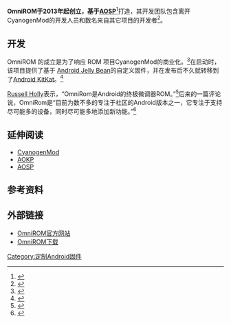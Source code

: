 {{noteTA
|G1=IT
|1=zh-cn:打造; zh-tw:建造; zh-hk:創造;
|2=zh-cn:屏幕; zh-tw:螢幕;
}}
{{Infobox OS
| name = OmniROM
| logo = 
| screenshot = Android 4.4.2.png
| caption = OmniROM 4.4.2屏幕截图
| screenshot_size = 200px
| developer = OmniROM社区
| title = OmniROM
| publisher = 
| date = 
| accessdate = 
| family = [[嵌入式操作系统|嵌入式操作系统]]（[[Linux|Linux]]/[[Android操作系统|Android]]）
| source_model = [[免费|免费]][[开放源代码|开放源代码]][[软件|软件]]
| working_state = 运营中
| license = [[Apache|Apache]]2.0与[[GNU|GNU]]GPLv2
| latest_release_version = 11（R）
| marketing_target = 供[[Android|Android]]设备的[[固件|固件]]
| programmed_in = [[C语言|C]]（内核）、[[C++|C++]]（部分第三方数据库）与[[Java语言|Java]]（[[用户界面|用户界面]]）
| package_manager = [[APK|APK]]
| kernel_type = [[宏内核|單核心]]（[[Linux内核|Linux核心]]）
| website = http://omnirom.org/
}}

'''OmniROM于2013年起创立，基于[[AOSP|AOSP]]'''<ref>{{cite web|url=http://www.androidauthority.com/omnirom-new-custom-rom-android-283136/|title=Meet OmniROM, a new custom ROM for Android|last=Smith|first=Chris|work=Android Authority|date=2013-10-13|accessdate=2013-11-14|archive-date=2013-10-21|archive-url=https://web.archive.org/web/20131021121632/http://www.androidauthority.com/omnirom-new-custom-rom-android-283136/|dead-url=no}}</ref>打造，其开发团队包含离开CyanogenMod的开发人员和数名来自其它项目的开发者<ref>{{cite web|url=http://liliputing.com/2013/10/coming-soon-omnirom-open-rom-for-android-devices.html|title=Coming soon: OmniROM "open ROM" for Android devices|last=Linder|first=Brad|work=Liliputing|date=2013-10-13|accessdate=2013-11-14|archive-date=2013-10-15|archive-url=https://web.archive.org/web/20131015092152/http://liliputing.com/2013/10/coming-soon-omnirom-open-rom-for-android-devices.html|dead-url=yes}}</ref>。

== 开发 ==
OmniROM 的成立是为了响应 ROM 项目CyanogenMod的商业化。<ref>{{Cite web|title=All cool kids' phones run ALTERNATIVE alternative custom Android ROM|url=https://www.theregister.com/2013/10/16/android_custom_roms_splinter_over_openness/|access-date=2021-08-08|last=Ray|first=Bill|work=www.theregister.com|language=en|archive-date=2022-05-10|archive-url=https://web.archive.org/web/20220510192042/https://www.theregister.com/2013/10/16/android_custom_roms_splinter_over_openness/}}</ref>在启动时，该项目提供了基于 [[Android_Jelly_Bean|Android Jelly Bean]]的自定义固件，并在发布后不久就转移到了[[Android_KitKat|Android KitKat]]。<ref>{{Cite web|title=Android 4.4 KitKat plans for AOKP, CyanogenMod, OmniROM and Paranoid Android detailed|url=https://www.androidauthority.com/android-4-4-kitkat-aokp-cyanogenmod-omnirom-paranoid-android-detailed-315786/|access-date=2021-08-08|date=2013-11-11|work=Android Authority|language=en-US|archive-date=2021-08-08|archive-url=https://web.archive.org/web/20210808022714/https://www.androidauthority.com/android-4-4-kitkat-aokp-cyanogenmod-omnirom-paranoid-android-detailed-315786/}}</ref>

[[Russell_Holly|Russell Holly]]表示，“OmniRom是Android的终极微调器ROM。”<ref>{{Cite web|title=OmniRom Beta for Android makes for an awesome weekend project - Geek.com|url=https://web.archive.org/web/20191222142211/https://www.geek.com/android/omnirom-beta-for-android-makes-for-an-awesome-weekend-project-1578564/|access-date=2021-08-08|date=2019-12-22|work=web.archive.org}}</ref>后来的一篇评论说，OmniRom是“目前为数不多的专注于社区的Android版本之一，它专注于支持尽可能多的设备，同时尽可能多地添加新功能。”<ref>{{Cite web|title=Advanced Android: A look at OmniROM - Geek.com|url=https://web.archive.org/web/20191222142214/https://www.geek.com/android/advanced-android-a-look-at-omnirom-1596940/|access-date=2021-08-08|date=2019-12-22|work=web.archive.org}}</ref>

== 延伸阅读 ==
* [[CyanogenMod|CyanogenMod]]
* [[AOKP|AOKP]]
* [[AOSP|AOSP]]

== 参考资料 ==
{{reflist}}

== 外部链接 ==
* [http://www.omnirom.org OmniROM官方网站]{{Wayback|url=http://www.omnirom.org/ |date=20200920175107 }}
* [http://dl.omnirom.org/ OmniROM下载]{{Wayback|url=http://dl.omnirom.org/ |date=20150226133735 }}
{{Android}}

[[Category:定制Android固件|Category:定制Android固件]]